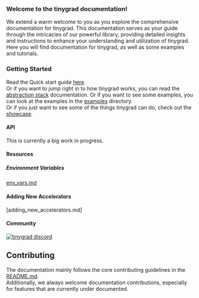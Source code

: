 
### Welcome to the tinygrad documentation!
We extend a warm welcome to you as you explore the comprehensive documentation for tinygrad. This documentation serves as your guide through the intricacies of our powerful library, providing detailed insights and instructions to enhance your understanding and utilization of tinygrad.\
Here you will find documentation for tinygrad, as well as some examples and tutorials.

### Getting Started

Read the Quick start guide [here]("./quickStart.mdx").\
Or if you want to jump right in to how tinygrad works, you can read the [abstraction stack](/docs/abstractions.py) documentation.
Or if you want to see some examples, you can look at the examples in the [examples](/examples) directory.\
Or if you just want to see some of the things tinygrad can do, check out the [showcase](/docs/showcase.md).

#### API
This is currently a big work in progress.
#### Resources
##### Environment Variables

[env_vars.md](/docs/env_vars.md)
#### Adding New Accelerators
[adding_new_accelerators.md]

#### Community
[![tinygrad discord](https://discordapp.com/api/guilds/1068976834382925865/widget.png?style=banner2)](https://discord.gg/ZjZadyC7PK)

## Contributing
The documentation mainly follows the core contributing guidelines in the [README.md](/README.md#contributing).\
Additionally, we always welcome documentation contributions, especially for features that are currently under documented.